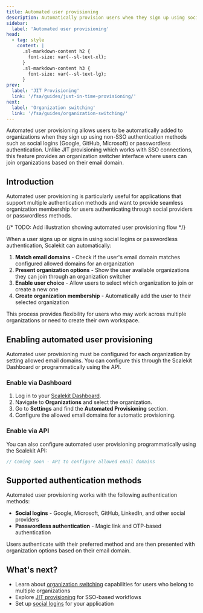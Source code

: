 ```yaml
---
title: Automated user provisioning
description: Automatically provision users when they sign up using social logins and passwordless authentication
sidebar:
  label: 'Automated user provisioning'
head:
  - tag: style
    content: |
      .sl-markdown-content h2 {
        font-size: var(--sl-text-xl);
      }
      .sl-markdown-content h3 {
        font-size: var(--sl-text-lg);
      }
prev:
  label: 'JIT Provisioning'
  link: '/fsa/guides/just-in-time-provisioning/'
next:
  label: 'Organization switching'
  link: '/fsa/guides/organization-switching/'
---
```



Automated user provisioning allows users to be automatically added to organizations when they sign up using non-SSO authentication methods such as social logins (Google, GitHub, Microsoft) or passwordless authentication. Unlike JIT provisioning which works with SSO connections, this feature provides an organization switcher interface where users can join organizations based on their email domain.

## Introduction

Automated user provisioning is particularly useful for applications that support multiple authentication methods and want to provide seamless organization membership for users authenticating through social providers or passwordless methods.

{/* TODO: Add illustration showing automated user provisioning flow */}

When a user signs up or signs in using social logins or passwordless authentication, Scalekit can automatically:

1. **Match email domains** - Check if the user's email domain matches configured allowed domains for an organization
2. **Present organization options** - Show the user available organizations they can join through an organization switcher
3. **Enable user choice** - Allow users to select which organization to join or create a new one
4. **Create organization membership** - Automatically add the user to their selected organization

This process provides flexibility for users who may work across multiple organizations or need to create their own workspace.

## Enabling automated user provisioning

Automated user provisioning must be configured for each organization by setting allowed email domains. You can configure this through the Scalekit Dashboard or programmatically using the API.

### Enable via Dashboard <Badge type="note" text="Coming soon" />

<Steps>

1. Log in to your [Scalekit Dashboard](https://app.scalekit.com).
2. Navigate to **Organizations** and select the organization.
3. Go to **Settings** and find the **Automated Provisioning** section.
4. Configure the allowed email domains for automatic provisioning.

</Steps>

### Enable via API

You can also configure automated user provisioning programmatically using the Scalekit API:

<InstallSDK />

```javascript title="Configure allowed domains"
// Coming soon - API to configure allowed email domains
```

## Supported authentication methods

Automated user provisioning works with the following authentication methods:

- **Social logins** - Google, Microsoft, GitHub, LinkedIn, and other social providers
- **Passwordless authentication** - Magic link and OTP-based authentication

Users authenticate with their preferred method and are then presented with organization options based on their email domain.

## What's next?

- Learn about [organization switching](/fsa/guides/organization-switching/) capabilities for users who belong to multiple organizations
- Explore [JIT provisioning](/fsa/guides/just-in-time-provisioning/) for SSO-based workflows
- Set up [social logins](/fsa/guides/social-logins/) for your application
